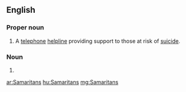 ==English==

===Proper noun===
{{en-proper noun}}

# {{lb|en|UK}} A [[telephone]] [[helpline]] providing support to those at risk of [[suicide]].

===Noun===
{{head|en|noun plural form}}

# {{plural of|Samaritan|lang=en}}

[[ar:Samaritans]]
[[hu:Samaritans]]
[[mg:Samaritans]]